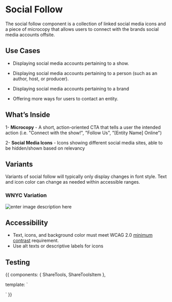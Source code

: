 
<Meta title="Components/Molecule/SocialFollow"/>

# Social Follow

The social follow component is a collection of linked social media icons and a piece of microcopy that allows users to connect with the brands social media accounts offsite.

## Use Cases

- Displaying social media accounts pertaining to a show.

- Displaying social media accounts pertaining to a person (such as an author, host, or producer).

- Displaying social media accounts pertaining to a brand

- Offering more ways for users to contact an entity.

## What’s Inside

 
1- **Microcopy** - A short, action-oriented CTA that tells a user the intended action (i.e. "Connect with the show!", "Follow Us", "[Entity Name] Online")
  
2- **Social Media Icons** - Icons showing different social media sites, able to be hidden/shown based on relevancy

## Variants
Variants of social follow will typically only display changes in font style. Text and icon color can change as needed within accessible ranges.

### WNYC Variation
![enter image description here](https://via.placeholder.com/150)


## Accessibility
-   Text, icons, and background color must meet WCAG 2.0  [minimum contrast](https://www.w3.org/WAI/WCAG21/Understanding/contrast-minimum.html)  requirement.
-   Use alt texts or descriptive labels for icons

## Testing

<Canvas>
    <Story name="Horizontal">
        {{
            components: { ShareTools, ShareToolsItem },

template: `

<div class="sbdocs-large-container sbdocs-container-margin">

<share-tools label="Connect">

<share-tools-item service="facebook" username="WNYC" />

<share-tools-item service="twitter" username="WNYC" />

<share-tools-item service="instagram" username="WNYC" />

<share-tools-item service="youtube" username="UCbysmY4hyViQAAYEzOR-uCQ" />

</share-tools>

</div>

`
        }}
    </Story>
</Canvas>
